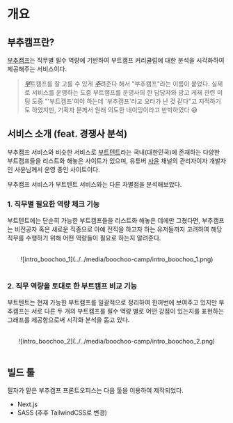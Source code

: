 # 개요

## 부추캠프란?

[부추캠프](https://www.boochoo-camp.com/bootcamp/2?career=clsvjyl830004wd3ydu1jw39c)는 직무별 필수 역량에 기반하여 부트캠프 커리큘럼에 대한 분석을 시각화하여 제공해주는 서비스이다.

> <u>**_부_**</u>트캠프를 잘 고를 수 있게 <u>**_추_**</u>려준다 해서 "부추캠프"라는
> 이름이 붙었다. 실제로 서비스를 운영하는 도중 부트캠프를 운영사의 한 담당자와 광고
> 게재 관련 미팅 도중 "'부트캠프'여야 하는데 '부추캠프'라고 오타가 난 것 같다"고
> 지적하기도 하였지만, 기획자 분께서 원래 의도한 네이밍이라고 반박하였다 😅

## 서비스 소개 (feat. 경쟁사 분석)

부추캠프 서비스와 비슷한 서비스로 [부트텐트](https://boottent.sayun.studio/)라는 국내(대한민국)에 존재하는 다양한 부트캠프들을 리스트화 해놓은 사이트가 있으며, 유튜버 [사윤](https://www.youtube.com/@sayunstudio) 채널의 관리자이자 개발자인 사윤님께서 운영 중인 사이트이다.

부추캠프 서비스가 부트텐트 서비스와는 다른 차별점을 분석해보았다.

### 1. 직무별 필요한 역량 체크 기능

부트텐트에는 단순히 가능한 부트캠프들을 리스트화 해놓은 데에만 그쳤다면, 부추캠프는 비전공자 혹은 새로운 직종으로 아예 전직을 하고자 하는 유저들까지 고려하여 해당 직무를 수행하기 위해 어떤 역량들이 필요로 하는지 알려준다.

<br />

<center>
  ![intro_boochoo_1](../../media/boochoo-camp/intro_boochoo_1.png)
</center>

<br />

### 2. 직무 역량을 토대로 한 부트캠프 비교 기능

부트텐트는 현재 가능한 부트캠프를 일괄적으로 정리하여 한꺼번에 보여주고 있지만
부추캠프는 서로 다른 두 개의 부트캠프를 필수 역량 별로 어떤 강점이 있는지를 표현하는 그래프를 제공함으로써 시각화 분석을 돕고 있다.

<br />

<center>
  ![intro_boochoo_2](../../media/boochoo-camp/intro_boochoo_2.png)
</center>

<br />

## 빌드 툴

필자가 맡은 부추캠프 프론트오피스는 다음 툴을 이용하여 제작되었다.

- Next.js
- SASS (추후 TailwindCSS로 변경)
